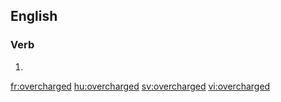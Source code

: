 ==English==

===Verb===
{{head|en|verb form}}

# {{en-past of|overcharge}}

[[fr:overcharged]]
[[hu:overcharged]]
[[sv:overcharged]]
[[vi:overcharged]]